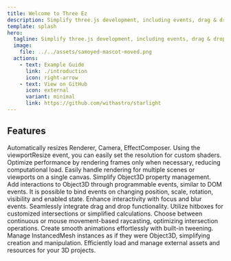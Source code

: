 ```yaml
---
title: Welcome to Three Ez
description: Simplify three.js development, including events, drag & drop, binding, focus management, smart rendering, tweening and more.
template: splash
hero:
  tagline: Simplify three.js development, including events, drag & drop, binding, focus management, smart rendering, tweening and more.
  image:
    file: ../../assets/samoyed-mascot-moved.png
  actions:
    - text: Example Guide
      link: ./introduction
      icon: right-arrow
    - text: View on GitHub
      icon: external
      variant: minimal
      link: https://github.com/withastro/starlight
---
```



## Features

<CardGrid>
  <Card title="Automatic Resize Handling" icon="external">
    Automatically resizes Renderer, Camera, EffectComposer. Using the
    viewportResize event, you can easily set the resolution for custom shaders.
  </Card>
  <Card title="Smart Rendering" icon="rocket">
    Optimize performance by rendering frames only when necessary, reducing
    computational load.
  </Card>
  <Card title="Simplified Multiple Rendering" icon="laptop">
    Easily handle rendering for multiple scenes or viewports on a single canvas.
  </Card>
  <Card title="Object3D Property Binding" icon="puzzle">
    Simplify Object3D property management.
  </Card>
  <Card title="Event Programming" icon="comment">
    Add interactions to Object3D through programmable events, similar to DOM
    events. It is possible to bind events on changing position, scale, rotation,
    visibility and enabled state.
  </Card>
  <Card title="Focus and Blur" icon="magnifier">
    Enhance interactivity with focus and blur events.
  </Card>
  <Card title="Drag and Drop" icon="bars">
    Seamlessly integrate drag and drop functionality.
  </Card>
  <Card title="Hitbox Functionality" icon="close">
    Utilize hitboxes for customized intersections or simplified calculations.
  </Card>
  <Card title="Raycasting Options" icon="random">
    Choose between continuous or mouse movement-based raycasting, optimizing
    intersection operations.
  </Card>
  <Card title="Tweening" icon="right-arrow">
    Create smooth animations effortlessly with built-in tweening.
  </Card>
  <Card title="Simplified InstancedMesh" icon="approve-check">
    Manage InstancedMesh instances as if they were Object3D, simplifying
    creation and manipulation.
  </Card>
  <Card title="Asset Management" icon="add-document">
    Efficiently load and manage external assets and resources for your 3D
    projects.
  </Card>
</CardGrid>
